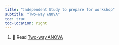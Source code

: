 ```yaml
---
title: "Independent Study to prepare for workshop"
subtitle: "Two-way ANOVA"
toc: true
toc-location: right
---
```


1.  📖 Read [Two-way
    ANOVA](https://3mmarand.github.io/comp4biosci/two-way-anova.html)
